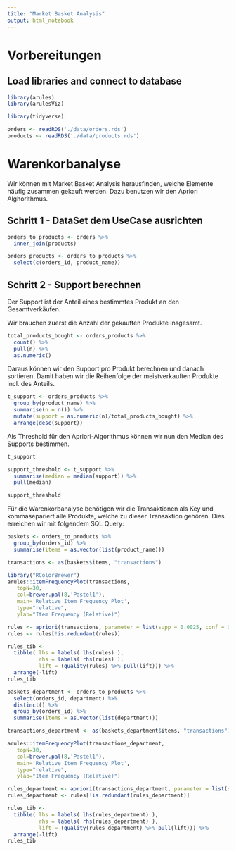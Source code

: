---
title: "Market Basket Analysis"
output: html_notebook
---

# Vorbereitungen

## Load libraries and connect to database

```{r setup, echo=FALSE}
library(arules)
library(arulesViz)

library(tidyverse)

orders <- readRDS('./data/orders.rds')
products <- readRDS('./data/products.rds')
```


# Warenkorbanalyse

Wir können mit Market Basket Analysis herausfinden, welche Elemente häufig zusammen gekauft werden. Dazu benutzen wir den Apriori Alghorithmus.

## Schritt 1 - DataSet dem UseCase ausrichten

```{r}
orders_to_products <- orders %>%
  inner_join(products)

orders_products <- orders_to_products %>%
  select(c(orders_id, product_name))
```

## Schritt 2 - Support berechnen

Der Support ist der Anteil eines bestimmtes Produkt an den Gesamtverkäufen.

Wir brauchen zuerst die Anzahl der gekauften Produkte insgesamt.

```{r}
total_products_bought <- orders_products %>%
  count() %>%
  pull(n) %>%
  as.numeric()
```

Daraus können wir den Support pro Produkt berechnen und danach sortieren. Damit haben wir die Reihenfolge der meistverkauften Produkte incl. des Anteils.

```{r}
t_support <- orders_products %>%
  group_by(product_name) %>%
  summarise(n = n()) %>%
  mutate(support = as.numeric(n)/total_products_bought) %>%
  arrange(desc(support))
```

Als Threshold für den Apriori-Algorithmus können wir nun den Median des Supports bestimmen.

```{r}
t_support
```


```{r}
support_threshold <- t_support %>%
  summarise(median = median(support)) %>%
  pull(median)

support_threshold
```


Für die Warenkorbanalyse benötigen wir die Transaktionen als Key und kommasepariert alle Produkte, welche zu dieser Transaktion gehören. Dies erreichen wir mit folgendem SQL Query:


```{r}
baskets <- orders_to_products %>% 
  group_by(orders_id) %>%
  summarise(items = as.vector(list(product_name)))
```


```{r}
transactions <- as(baskets$items, "transactions")
```

```{r}
library("RColorBrewer")
arules::itemFrequencyPlot(transactions,
   topN=30,
   col=brewer.pal(8,'Pastel1'),
   main='Relative Item Frequency Plot',
   type="relative",
   ylab="Item Frequency (Relative)") 
```


```{r}
rules <- apriori(transactions, parameter = list(supp = 0.0025, conf = 0.2, target="rules"))
rules <- rules[!is.redundant(rules)]
```

```{r}
rules_tib <- 
  tibble( lhs = labels( lhs(rules) ), 
          rhs = labels( rhs(rules) ), 
          lift = (quality(rules) %>% pull(lift))) %>%
  arrange(-lift)
rules_tib
```

```{r}
baskets_department <- orders_to_products %>% 
  select(orders_id, department) %>%
  distinct() %>%
  group_by(orders_id) %>%
  summarise(items = as.vector(list(department)))

transactions_department <- as(baskets_department$items, "transactions")
```

```{r}
arules::itemFrequencyPlot(transactions_department,
   topN=30,
   col=brewer.pal(8,'Pastel1'),
   main='Relative Item Frequency Plot',
   type="relative",
   ylab="Item Frequency (Relative)") 
```

```{r}
rules_department <- apriori(transactions_department, parameter = list(supp = 0.1, conf = 0.2, target="rules"))
rules_department <- rules[!is.redundant(rules_department)]
```

```{r}
rules_tib <- 
  tibble( lhs = labels( lhs(rules_department) ), 
          rhs = labels( rhs(rules_department) ), 
          lift = (quality(rules_department) %>% pull(lift))) %>%
  arrange(-lift)
rules_tib
```
